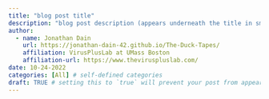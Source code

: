 ```yaml
---
title: "blog post title"
description: "blog post description (appears underneath the title in smaller text) which is included on the listing page"
author:
  - name: Jonathan Dain
    url: https://jonathan-dain-42.github.io/The-Duck-Tapes/
    affiliation: VirusPlusLab at UMass Boston
    affiliation-url: https://www.theviruspluslab.com/
date: 10-24-2022
categories: [All] # self-defined categories
draft: TRUE # setting this to `true` will prevent your post from appearing on your listing page until you're ready!
---
```

